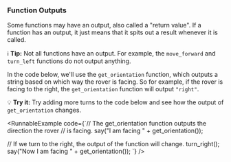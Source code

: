 
### Function Outputs

Some functions may have an output, also called a "return value". If a
function has an output, it just means that it spits out a result whenever
it is called.

ℹ️ **Tip:** Not all functions have an output. For example, the `move_forward` and
`turn_left` functions do not output anything.

In the code below, we'll use the `get_orientation` function, which outputs a string
based on which way the rover is facing. So for example, if the rover is facing to the
right, the `get_orientation` function will output `"right"`.

💡 **Try it:** Try adding more turns to the code below and see how the output
of `get_orientation` changes.

<RunnableExample
  code={`// The get_orientation function outputs the direction the rover
// is facing.
say("I am facing " + get_orientation());

// If we turn to the right, the output of the function will change.
turn_right();
say("Now I am facing " + get_orientation());
`}
/>

